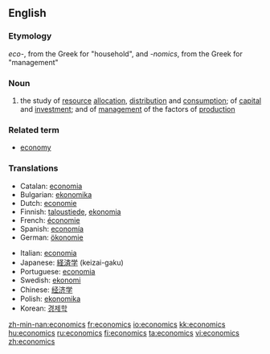 ==English==
===Etymology===

<i>eco-</i>, from the Greek for "household", and <i>-nomics</i>, from the Greek for "management"

===Noun===
{{wikipedia}}
{{en-noun|-}}

# {{cattag|Social sciences}} the study of [[resource]] [[allocation]], [[distribution]] and [[consumption]]; of [[capital]] and [[investment]]; and of [[management]] of the factors of [[production]]

===Related term===
*[[economy]]

===Translations===
{{top}}
*Catalan: [[economia]] {{f}}
*Bulgarian: [[ekonomika]]
*Dutch: [[economie]]
*Finnish: [[taloustiede]], [[ekonomia]]
*French: [[économie]]
*Spanish: [[economía]]
*German: [[ökonomie]] {{f}}
{{mid}}
*Italian: [[economia]] {{f}}
*Japanese: [[経済学]] (keizai-gaku)
*Portuguese: [[economia]]
*Swedish: [[ekonomi]]
*Chinese: [[经济学]]
*Polish: [[ekonomika]]
*Korean: [[경제학]]
{{bottom}}

[[zh-min-nan:economics]]
[[fr:economics]]
[[io:economics]]
[[kk:economics]]
[[hu:economics]]
[[ru:economics]]
[[fi:economics]]
[[ta:economics]]
[[vi:economics]]
[[zh:economics]]
